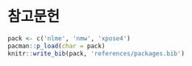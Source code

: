 \backmatter

<!-- `r if (knitr::is_html_output()) ''` -->

# 참고문헌 {-}


```r
pack <- c('nlme', 'nmw', 'xpose4')
pacman::p_load(char = pack)
knitr::write_bib(pack, 'references/packages.bib')
```
